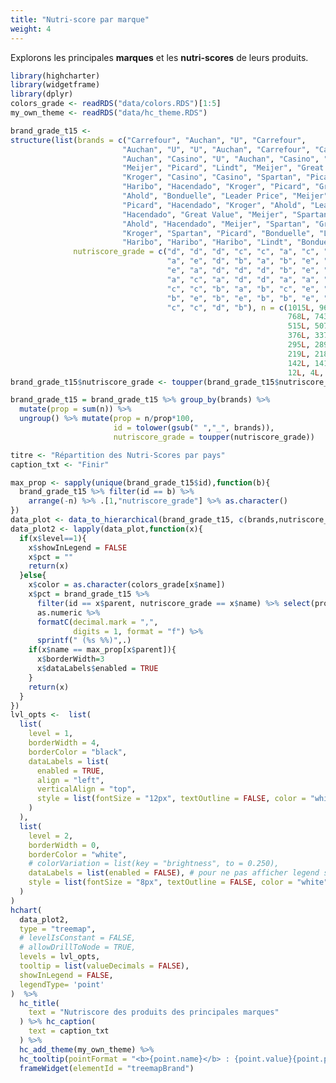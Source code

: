 ```yaml
---
title: "Nutri-score par marque"
weight: 4
---
```


Explorons les principales **marques** et les **nutri-scores** de leurs produits.

```r
library(highcharter)
library(widgetframe)
library(dplyr)
colors_grade <- readRDS("data/colors.RDS")[1:5]
my_own_theme <- readRDS("data/hc_theme.RDS")

brand_grade_t15 <- 
structure(list(brands = c("Carrefour", "Auchan", "U", "Carrefour", 
                         "Auchan", "U", "U", "Auchan", "Carrefour", "Carrefour", "Casino", 
                         "Auchan", "Casino", "U", "Auchan", "Casino", "Carrefour", "U", 
                         "Meijer", "Picard", "Lindt", "Meijer", "Great Value", "Leader Price", 
                         "Kroger", "Casino", "Casino", "Spartan", "Picard", "Leader Price", 
                         "Haribo", "Hacendado", "Kroger", "Picard", "Great Value", "Hacendado", 
                         "Ahold", "Bonduelle", "Leader Price", "Meijer", "Spartan", "Leader Price", 
                         "Picard", "Hacendado", "Kroger", "Ahold", "Leader Price", "Ahold", 
                         "Hacendado", "Great Value", "Meijer", "Spartan", "Kroger", "Ahold", 
                         "Ahold", "Hacendado", "Meijer", "Spartan", "Great Value", "Great Value", 
                         "Kroger", "Spartan", "Picard", "Bonduelle", "Lindt", "Bonduelle", 
                         "Haribo", "Haribo", "Haribo", "Lindt", "Bonduelle", "Lindt"), 
              nutriscore_grade = c("d", "d", "d", "c", "c", "a", "c", "a", 
                                   "a", "e", "d", "b", "a", "b", "e", "c", "b", "e", "d", "a", 
                                   "e", "a", "d", "d", "d", "b", "e", "d", "d", "c", "d", "c", 
                                   "a", "c", "a", "d", "d", "a", "a", "c", "a", "e", "b", "a", 
                                   "c", "c", "b", "a", "b", "c", "e", "c", "e", "b", "e", "e", 
                                   "b", "e", "b", "e", "b", "b", "e", "b", "d", "c", "e", "b", 
                                   "c", "c", "d", "b"), n = c(1015L, 967L, 959L, 894L, 791L, 
                                                              768L, 743L, 729L, 668L, 604L, 594L, 549L, 531L, 521L, 520L, 
                                                              515L, 507L, 502L, 475L, 440L, 429L, 423L, 407L, 407L, 383L, 
                                                              376L, 337L, 332L, 331L, 327L, 322L, 306L, 306L, 299L, 296L, 
                                                              295L, 289L, 284L, 280L, 277L, 262L, 259L, 258L, 241L, 228L, 
                                                              219L, 218L, 217L, 212L, 199L, 186L, 168L, 156L, 148L, 147L, 
                                                              142L, 141L, 140L, 137L, 119L, 111L, 93L, 84L, 53L, 24L, 13L, 
                                                              12L, 4L, 3L, 2L, 1L, 1L)), row.names = c(NA, -72L), class = c("data.frame"))
brand_grade_t15$nutriscore_grade <- toupper(brand_grade_t15$nutriscore_grade)
```


```r
brand_grade_t15 = brand_grade_t15 %>% group_by(brands) %>% 
  mutate(prop = sum(n)) %>% 
  ungroup() %>% mutate(prop = n/prop*100,
                       id = tolower(gsub(" ","_", brands)),
                       nutriscore_grade = toupper(nutriscore_grade))

titre <- "Répartition des Nutri-Scores par pays"
caption_txt <- "Finir"

max_prop <- sapply(unique(brand_grade_t15$id),function(b){
  brand_grade_t15 %>% filter(id == b) %>% 
    arrange(-n) %>% .[1,"nutriscore_grade"] %>% as.character()
})
data_plot <- data_to_hierarchical(brand_grade_t15, c(brands,nutriscore_grade),c(n))
data_plot2 <- lapply(data_plot,function(x){
  if(x$level==1){
    x$showInLegend = FALSE
    x$pct = ""
    return(x)
  }else{
    x$color = as.character(colors_grade[x$name])
    x$pct = brand_grade_t15 %>% 
      filter(id == x$parent, nutriscore_grade == x$name) %>% select(prop) %>% 
      as.numeric %>% 
      formatC(decimal.mark = ",",
              digits = 1, format = "f") %>% 
      sprintf(" (%s %%)",.)
    if(x$name == max_prop[x$parent]){
      x$borderWidth=3
      x$dataLabels$enabled = TRUE
    }
    return(x)
  }
})
lvl_opts <-  list(
  list(
    level = 1,
    borderWidth = 4,
    borderColor = "black",
    dataLabels = list(
      enabled = TRUE,
      align = "left",
      verticalAlign = "top",
      style = list(fontSize = "12px", textOutline = FALSE, color = "white")
    )
  ),
  list(
    level = 2,
    borderWidth = 0,
    borderColor = "white",
    # colorVariation = list(key = "brightness", to = 0.250),
    dataLabels = list(enabled = FALSE), # pour ne pas afficher legend sur graph
    style = list(fontSize = "8px", textOutline = FALSE, color = "white")
  )
)
hchart(
  data_plot2,
  type = "treemap",
  # levelIsConstant = FALSE,
  # allowDrillToNode = TRUE,
  levels = lvl_opts,
  tooltip = list(valueDecimals = FALSE),
  showInLegend = FALSE,
  legendType= 'point'
)  %>% 
  hc_title(
    text = "Nutriscore des produits des principales marques"
  ) %>% hc_caption(
    text = caption_txt
  ) %>%
  hc_add_theme(my_own_theme) %>% 
  hc_tooltip(pointFormat = "<b>{point.name}</b> : {point.value}{point.pct}<br/>") %>% 
  frameWidget(elementId = "treemapBrand")
```


